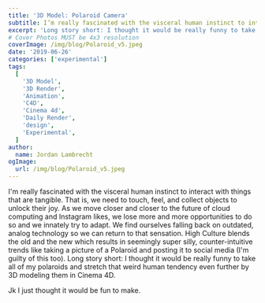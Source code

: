 ```yaml
---
title: '3D Model: Polaroid Camera'
subtitle: I’m really fascinated with the visceral human instinct to interact with things that are tangible.
excerpt: 'Long story short: I thought it would be really funny to take all of my polaroids and stretch that weird human tendency even further by 3D modeling them in Cinema 4D.'
# Cover Photos MUST be 4x3 resolution
coverImage: /img/blog/Polaroid_v5.jpeg
date: '2019-06-26'
categories: ['experimental']
tags:
  [
    '3D Model',
    '3D Render',
    'Animation',
    'C4D',
    'Cinema 4d',
    'Daily Render',
    'design',
    'Experimental',
  ]
author:
  name: Jordan Lambrecht
ogImage:
  url: /img/blog/Polaroid_v5.jpeg
---
```


I'm really fascinated with the visceral human instinct to interact with things that are tangible. That is, we need to touch, feel, and collect objects to unlock their joy. As we move closer and closer to the future of cloud computing and Instagram likes, we lose more and more opportunities to do so and we innately try to adapt. We find ourselves falling back on outdated, analog technology so we can return to that sensation. High Culture blends the old and the new which results in seemingly super silly, counter-intuitive trends like taking a picture of a Polaroid and posting it to social media (I'm guilty of this too). Long story short: I thought it would be really funny to take all of my polaroids and stretch that weird human tendency even further by 3D modeling them in Cinema 4D.

Jk I just thought it would be fun to make.
